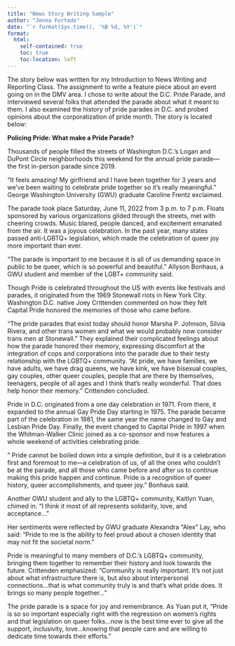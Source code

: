 ```yaml
---
title: "News Story Writing Sample"
author: "Jenna Furtado"
date: "`r format(Sys.time(), '%B %d, %Y')`"
format:
  html:
    self-contained: true
    toc: true
    toc-location: left
---
```


The story below was written for my Introduction to News Writing and Reporting Class. The assignment to write a feature piece about an event going on in the DMV area. I chose to write about the D.C. Pride Parade, and interviewed several folks that attended the parade about what it meant to them. I also examined the history of pride parades in D.C. and probed opinions about the corporatization of pride month. The story is located below:

**Policing Pride: What make a Pride Parade?**

Thousands of people filled the streets of Washington D.C.'s Logan and DuPont Circle neighborhoods this weekend for the annual pride parade---the first in-person parade since 2019.

"It feels amazing! My girlfriend and I have been together for 3 years and we've been waiting to celebrate pride together so it's really meaningful." George Washington University (GWU) graduate Caroline Frentz exclaimed.

The parade took place Saturday, June 11, 2022 from 3 p.m. to 7 p.m. Floats sponsored by various organizations glided through the streets, met with cheering crowds. Music blared, people danced, and excitement emanated from the air. It was a joyous celebration. In the past year, many states passed anti-LGBTQ+ legislation, which made the celebration of queer joy more important than ever.

"The parade is important to me because it is all of us demanding space in public to be queer, which is so powerful and beautiful." Allyson Bonhaus, a GWU student and member of the LGBT+ community said.

Though Pride is celebrated throughout the US with events like festivals and parades, it originated from the 1969 Stonewall riots in New York City. Washington D.C. native Joey Crittenden commented on how they felt Capital Pride honored the memories of those who came before.

"The pride parades that exist today should honor Marsha P. Johnson, Silvia Rivera, and other trans women and what we would probably now consider trans men at Stonewall." They explained their complicated feelings about how the parade honored their memory, expressing discomfort at the integration of cops and corporations into the parade due to their testy relationship with the LGBTQ+ community. "At pride, we have families, we have adults, we have drag queens, we have kink, we have bisexual couples, gay couples, other queer couples, people that are there by themselves, teenagers, people of all ages and I think that's really wonderful. That does help honor their memory." Crittenden concluded.

Pride in D.C. originated from a one day celebration in 1971. From there, it expanded to the annual Gay Pride Day starting in 1975. The parade became part of the celebration in 1981, the same year the name changed to Gay and Lesbian Pride Day. Finally, the event changed to Capital Pride in 1997 when the Whitman-Walker Clinic joined as a co-sponsor and now features a whole weekend of activities celebrating pride.

" Pride cannot be boiled down into a simple definition, but it is a celebration first and foremost to me---a celebration of us, of all the ones who couldn't be at the parade, and all those who came before and after us to continue making this pride happen and continue. Pride is a recognition of queer history, queer accomplishments, and queer joy." Bonhaus said.

Another GWU student and ally to the LGBTQ+ community, Kaitlyn Yuan, chimed in. "I think it most of all represents solidarity, love, and acceptance..."

Her sentiments were reflected by GWU graduate Alexandra "Alex" Lay, who said: "Pride to me is the ability to feel proud about a chosen identity that may not fit the societal norm."

Pride is meaningful to many members of D.C.'s LGBTQ+ community, bringing them together to remember their history and look towards the future. Crittenden emphasized: "Community is really important. It's not just about what infrastructure there is, but also about interpersonal connections...that is what community truly is and that's what pride does. It brings so many people together..."

The pride parade is a space for joy and remembrance. As Yuan put it, "Pride is so so important especially right with the regression on women's rights and that legislation on queer folks...now is the best time ever to give all the support, inclusivity, love...knowing that people care and are willing to dedicate time towards their efforts."
